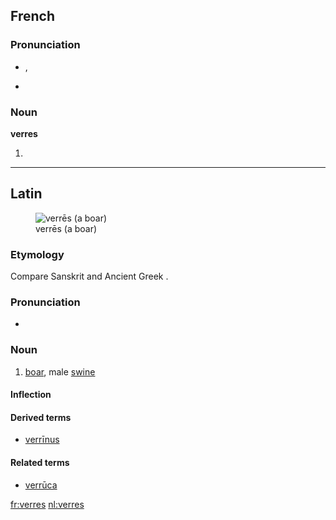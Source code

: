 ==French==

===Pronunciation===
* {{IPA|/vεʁ/|lang=fr}}, {{SAMPA|/vE:R/}}
* {{homophones|verre|vers|vert|verts|lang=fr}}
*: {{rhymes|εːʀ|lang=fr}}

===Noun===
'''verres''' {{m|p}}

# {{plural of|[[verre]]|lang=French}}

----

==Latin==
[[Image:Sus scrofa in Belgium Luc Viatour.JPG|thumb|verrēs (a boar)]]
===Etymology===
Compare Sanskrit {{term|sc=Deva|वृषन्|tr=vṛ́ṣan|lang=sa}} and Ancient Greek {{term|sc=polytonic|ἄρσην|tr=arsēn|lang=grc}}.

===Pronunciation===
* {{a|Classical}} {{IPA|/ˈwer.reːs/|lang=la}}

===Noun===
{{la-noun|verrēs|verris|verris|m|third}}

# [[boar]], male [[swine]]

====Inflection====
{{la-decl-3rd-PAR|verres|verrēs|verr}}

====Derived terms====
* [[verrinus|verrīnus]]

====Related terms====
* [[verruca|verrūca]]

[[fr:verres]]
[[nl:verres]]